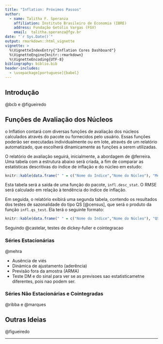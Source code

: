 ```yaml
---
title: "Inflation: Próximos Passos"
author:
  - name: Talitha F. Speranza
    affiliation: Instituto Brasileiro de Economia (IBRE)
    address: Fundação Getúlio Vargas (FGV)
    email:  talitha.speranza@fgv.br
date: "`r Sys.Date()`"
output: rmarkdown::html_vignette
vignette: >
  %\VignetteIndexEntry{"Inflation Cores Dashboard"}
  %\VignetteEngine{knitr::rmarkdown}
  %\VignetteEncoding{UTF-8}
bibliography: biblio.bib
header-includes:
  - \usepackage[portuguese]{babel}
---
```


## Introdução

@bcb e @figueiredo

## Funções de Avaliação dos Núcleos

o Inflation contará com diversas funções de avaliação dos núcleos calculados através do pacote ou fornecidos pelo usuário. Essas funções poderão ser executadas individualmente ou em lote, através de um relatório automatizado, que escolherá dinamicamente as funções a serem utilizadas. 

O relatório de avaliação seguirá, inicialmente, a abordagem de @ferreira. Uma tabela com a estrutura abaixo será criada, a fim de comparar as estatísticas descritivas do índice de inflação e do núcleo em estudo:

```r
knitr::kable(data.frame(" " = c("Nome do Índice","Nome do Núcleo"), "Mean" = c("X","X"), "Median" = c("X","X"), "Standard Deviation" = c("X","X"), "RMSE" = c("X","X")))

```

Esta tabela será a saída de uma função do pacote, `infl.desc_stat`. O RMSE será calculado em relação à tendência do índice de inflação.

Em seguida, o relatório exibirá uma segunda tabela, contendo os resultados dos testes de sazonalidade do tipo QS [@census], que será o produto da função `infl.qs_test`. Ela terá o seguinte formato:

```r
knitr::kable(data.frame(" " = c("Nome do Índice","Nome do Núcleo"), "QS Stat" = c("X","X"), "P-Value" = c("X","X")))
```

Seguindo @castelar, testes de dickey-fuller e cointegracao

### Séries Estacionárias

@mehra

- Ausência de viés
- Dinámica de ajustamento (aderência)
- Previsão fora da amostra (ARMA)
- Teste DM e do sinal para ver se as previsoes sao estatisticametne diferentes, pois nao podem ser.

### Séries Não Estacionárias e Cointegradas

@ribba e @marques

## Outras Ideias

@figueiredo

--- 
